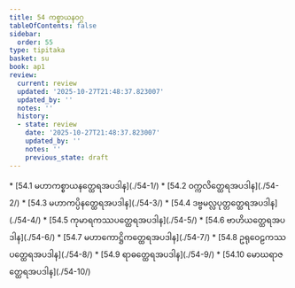 ```yaml
---
title: 54 ကစ္စာယနဝဂ္ဂ
tableOfContents: false
sidebar:
  order: 55
type: tipitaka
basket: su
book: ap1
review:
  current: review
  updated: '2025-10-27T21:48:37.823007'
  updated_by: ''
  notes: ''
  history:
  - state: review
    date: '2025-10-27T21:48:37.823007'
    updated_by: ''
    notes: ''
    previous_state: draft
---
```



<ReviewStatus review={frontmatter.review} showDetails={true} />

<HypothesisAnnotation frontmatter={frontmatter} />

<DynamicBreadcrumb />



<TableOfContents book="ap1" section="54">
* [54.1 မဟာကစ္စာယနတ္ထေရအပဒါန](./54-1/)
* [54.2 ဝက္ကလိတ္ထေရအပဒါန](./54-2/)
* [54.3 မဟာကပ္ပိနတ္ထေရအပဒါန](./54-3/)
* [54.4 ဒဗ္ဗမလ္လပုတ္တတ္ထေရအပဒါန](./54-4/)
* [54.5 ကုမာရကဿပတ္ထေရအပဒါန](./54-5/)
* [54.6 ဗာဟိယတ္ထေရအပဒါန](./54-6/)
* [54.7 မဟာကောဋ္ဌိကတ္ထေရအပဒါန](./54-7/)
* [54.8 ဥရုဝေဠကဿပတ္ထေရအပဒါန](./54-8/)
* [54.9 ရာဓတ္ထေရအပဒါန](./54-9/)
* [54.10 မောဃရာဇတ္ထေရအပဒါန](./54-10/)
</TableOfContents>